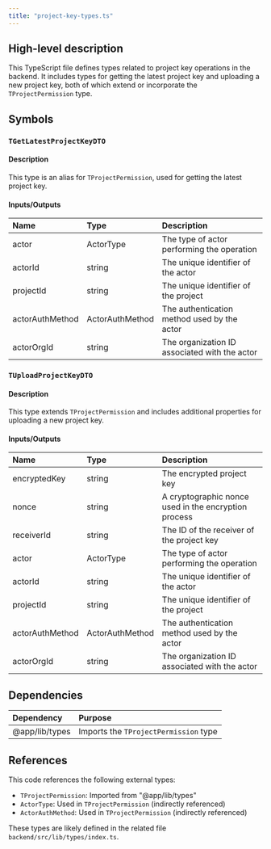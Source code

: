 ```yaml
---
title: "project-key-types.ts"
---
```


## High-level description
This TypeScript file defines types related to project key operations in the backend. It includes types for getting the latest project key and uploading a new project key, both of which extend or incorporate the `TProjectPermission` type.

## Symbols

### `TGetLatestProjectKeyDTO`
#### Description
This type is an alias for `TProjectPermission`, used for getting the latest project key.

#### Inputs/Outputs
| Name | Type | Description |
|:-----|:-----|:------------|
| actor | ActorType | The type of actor performing the operation |
| actorId | string | The unique identifier of the actor |
| projectId | string | The unique identifier of the project |
| actorAuthMethod | ActorAuthMethod | The authentication method used by the actor |
| actorOrgId | string | The organization ID associated with the actor |

### `TUploadProjectKeyDTO`
#### Description
This type extends `TProjectPermission` and includes additional properties for uploading a new project key.

#### Inputs/Outputs
| Name | Type | Description |
|:-----|:-----|:------------|
| encryptedKey | string | The encrypted project key |
| nonce | string | A cryptographic nonce used in the encryption process |
| receiverId | string | The ID of the receiver of the project key |
| actor | ActorType | The type of actor performing the operation |
| actorId | string | The unique identifier of the actor |
| projectId | string | The unique identifier of the project |
| actorAuthMethod | ActorAuthMethod | The authentication method used by the actor |
| actorOrgId | string | The organization ID associated with the actor |

## Dependencies
| Dependency | Purpose |
|:-----------|:--------|
| @app/lib/types | Imports the `TProjectPermission` type |

## References
This code references the following external types:
- `TProjectPermission`: Imported from "@app/lib/types"
- `ActorType`: Used in `TProjectPermission` (indirectly referenced)
- `ActorAuthMethod`: Used in `TProjectPermission` (indirectly referenced)

These types are likely defined in the related file `backend/src/lib/types/index.ts`.
